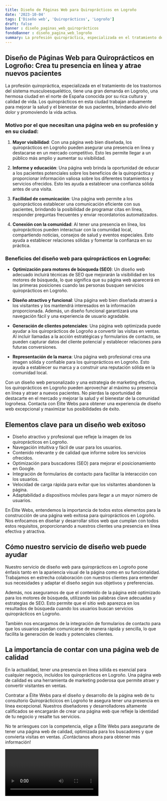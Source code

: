 ```yaml
---
title: Diseño de Páginas Web para Quiroprácticos en Logroño
date: '2023-10-04'
tags: ['Diseño web', 'Quiroprácticos', 'Logroño']
draft: false
banner : diseño_paginas_web_quiroprácticos
fondoBanner : diseño_pagina_web_logroño
summary: La profesión quiropráctica, especializada en el tratamiento de los trastornos del sistema musculoesquelético, tiene una gran demanda en Logroño, una hermosa ciudad en el norte de España conocida por su rica cultura y calidad de vida. Los quiroprácticos en esta ciudad trabajan arduamente para mejorar la salud y el bienestar de sus pacientes, brindando alivio del dolor y promoviendo la vida activa. 
---
```


## Diseño de Páginas Web para Quiroprácticos en Logroño: Crea tu presencia en línea y atrae nuevos pacientes

La profesión quiropráctica, especializada en el tratamiento de los trastornos del sistema musculoesquelético, tiene una gran demanda en Logroño, una hermosa ciudad en el norte de España conocida por su rica cultura y calidad de vida. Los quiroprácticos en esta ciudad trabajan arduamente para mejorar la salud y el bienestar de sus pacientes, brindando alivio del dolor y promoviendo la vida activa. 

### Motivo por el que necesitan una página web en su profesión y en su ciudad:

1. **Mayor visibilidad**: Con una página web bien diseñada, los quiroprácticos en Logroño pueden asegurar una presencia en línea y destacarse en un mercado competitivo. Esto les permite llegar a un público más amplio y aumentar su visibilidad.

2. **Informe y educación**: Una página web brinda la oportunidad de educar a los pacientes potenciales sobre los beneficios de la quiropráctica y proporcionar información valiosa sobre los diferentes tratamientos y servicios ofrecidos. Esto les ayuda a establecer una confianza sólida antes de una visita.

3. **Facilidad de comunicación**: Una página web permite a los quiroprácticos establecer una comunicación eficiente con sus pacientes, brindando la posibilidad de programar citas en línea, responder preguntas frecuentes y enviar recordatorios automatizados.

4. **Conexión con la comunidad**: Al tener una presencia en línea, los quiroprácticos pueden interactuar con la comunidad local, compartiendo noticias, consejos de salud y eventos especiales. Esto ayuda a establecer relaciones sólidas y fomentar la confianza en su práctica.

### Beneficios del diseño web para quiroprácticos en Logroño:

- **Optimización para motores de búsqueda (SEO)**: Un diseño web adecuado incluirá técnicas de SEO que mejorarán la visibilidad en los motores de búsqueda, lo que significa que su página web aparecerá en las primeras posiciones cuando las personas busquen servicios quiroprácticos en Logroño.

- **Diseño atractivo y funcional**: Una página web bien diseñada atraerá a los visitantes y los mantendrá interesados en la información proporcionada. Además, un diseño funcional garantizará una navegación fácil y una experiencia de usuario agradable.

- **Generación de clientes potenciales**: Una página web optimizada puede ayudar a los quiroprácticos de Logroño a convertir las visitas en ventas. Al incluir llamadas a la acción estratégicas y formularios de contacto, se pueden capturar datos del cliente potencial y establecer relaciones para futuras conversiones.

- **Representación de la marca**: Una página web profesional crea una imagen sólida y confiable para los quiroprácticos en Logroño. Esto ayuda a establecer su marca y a construir una reputación sólida en la comunidad local.

Con un diseño web personalizado y una estrategia de marketing efectiva, los quiroprácticos en Logroño pueden aprovechar al máximo su presencia en línea y atraer a nuevos pacientes. No pierdas la oportunidad de destacarte en el mercado y mejorar la salud y el bienestar de la comunidad logroñesa. Contacta con Élite Webs para obtener una experiencia de diseño web excepcional y maximizar tus posibilidades de éxito.

<GifSeo />

<Cta />

## Elementos clave para un diseño web exitoso

- Diseño atractivo y profesional que refleje la imagen de los quiroprácticos en Logroño.
- Navegación intuitiva y fácil de usar para los usuarios.
- Contenido relevante y de calidad que informe sobre los servicios ofrecidos.
- Optimización para buscadores (SEO) para mejorar el posicionamiento en Google.
- Integración de formularios de contacto para facilitar la interacción con los usuarios.
- Velocidad de carga rápida para evitar que los visitantes abandonen la página.
- Adaptabilidad a dispositivos móviles para llegar a un mayor número de usuarios.

En Élite Webs, entendemos la importancia de todos estos elementos para la construcción de una página web exitosa para quiroprácticos en Logroño. Nos enfocamos en diseñar y desarrollar sitios web que cumplan con todos estos requisitos, proporcionando a nuestros clientes una presencia en línea efectiva y atractiva.

## Cómo nuestro servicio de diseño web puede ayudar

Nuestro servicio de diseño web para quiroprácticos en Logroño pone énfasis tanto en la apariencia visual de la página como en su funcionalidad. Trabajamos en estrecha colaboración con nuestros clientes para entender sus necesidades y adaptar el diseño según sus objetivos y preferencias. 

Además, nos aseguramos de que el contenido de la página esté optimizado para los motores de búsqueda, utilizando las palabras clave adecuadas y estrategias de SEO. Esto permite que el sitio web aparezca en los resultados de búsqueda cuando los usuarios buscan servicios quiroprácticos en Logroño.

También nos encargamos de la integración de formularios de contacto para que los usuarios puedan comunicarse de manera rápida y sencilla, lo que facilita la generación de leads y potenciales clientes.

## La importancia de contar con una página web de calidad

En la actualidad, tener una presencia en línea sólida es esencial para cualquier negocio, incluidos los quiroprácticos en Logroño. Una página web de calidad es una herramienta de marketing poderosa que permite atraer y convertir visitantes en ventas.

Contratar a Élite Webs para el diseño y desarrollo de la página web de tu consultorio Quiroprácticicos en Logroño te asegura tener una presencia en línea excepcional. Nuestros diseñadores y desarrolladores altamente calificados se encargarán de crear una página web que refleje la identidad de tu negocio y resalte tus servicios.

No te arriesgues con la competencia, elige a Élite Webs para asegurarte de tener una página web de calidad, optimizada para los buscadores y que convierta visitas en ventas. ¡Contáctanos ahora para obtener más información!

<Video />

<CtaBot job='Quiroprácticos' city='Logroño'/>

<Gmaps query='Logroño+españa+maps' />